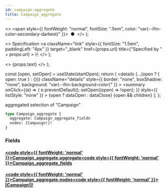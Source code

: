 ```yaml
---
id: campaign-aggregate
title: Campaign_aggregate
---
```


<head>
  <meta content="noindex" name="robots" />
  <meta charset="utf-8" />
</head>

  <>
    <span style={{ fontWeight: "normal", fontSize: ".5em", color: "var(--ifm-color-secondary-darkest)" }}>
      &nbsp;●&nbsp;
    </span>
  </>
);

  <>
    Specification
    <a
      className="link"
      style={{ fontSize: "1.5em", paddingLeft: "4px" }}
      target="_blank"
      href={props.url}
      title={"Specified by " + props.url}
    >
      ⎘
    </a>
  </>
);

  <>
    <span className={props.class}>{props.text}</span>
  </>
);


  const [open, setOpen] = useState(startOpen);
  return (
    <details
      {...(open ? { open: true } : {})}
      className="details"
      style={{ border: "none", boxShadow: "none", background: "var(--ifm-background-color)" }}
    >
      <summary
        onClick={(e) => {
          e.preventDefault();
          setOpen((open) => !open);
        }}
        style={{ listStyle: "none" }}
      >
        {open ? dataOpen : dataClose}
      </summary>
      {open && children}
    </details>
  );
};

aggregated selection of "Campaign"

```graphql
type Campaign_aggregate {
  aggregate: Campaign_aggregate_fields
  nodes: [Campaign!]!
}
```

### Fields

#### [<code style={{ fontWeight: 'normal' }}>Campaign_aggregate.<b>aggregate</b></code>](#)<Bullet />[<code style={{ fontWeight: 'normal' }}><b>Campaign_aggregate_fields</b></code>](/docs/api/airdrops/graphql/envio/objects/campaign-aggregate-fields.mdx) <Badge class="badge badge--secondary " text="object"/>

#### [<code style={{ fontWeight: 'normal' }}>Campaign_aggregate.<b>nodes</b></code>](#)<Bullet />[<code style={{ fontWeight: 'normal' }}><b>[Campaign!]!</b></code>](/docs/api/airdrops/graphql/envio/objects/campaign.mdx) <Badge class="badge badge--secondary badge--non_null" text="non-null"/> <Badge class="badge badge--secondary " text="object"/>
